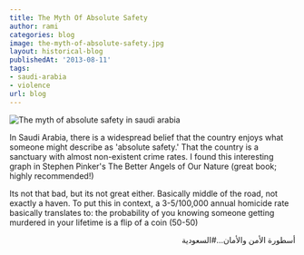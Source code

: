 ```yaml
---
title: The Myth Of Absolute Safety
author: rami
categories: blog
image: the-myth-of-absolute-safety.jpg
layout: historical-blog
publishedAt: '2013-08-11'
tags:
- saudi-arabia
- violence
url: blog
---
```


![The myth of absolute safety in saudi arabia](/assets/images/content/blog/the-myth-of-absolute-safety.jpg)

In Saudi Arabia, there is a widespread belief that the country enjoys what someone might describe as 'absolute safety.' That the country is a sanctuary with almost non-existent crime rates. I found this interesting graph in Stephen Pinker's The Better Angels of Our Nature (great book; highly recommended!)

Its not that bad, but its not great either. Basically middle of the road, not exactly a haven. To put this in context, a 3-5/100,000 annual homicide rate basically translates to: the probability of you knowing someone getting murdered in your lifetime is a flip of a coin (50-50)


<div dir="rtl">أسطورة الأمن والأمان…#السعودية</div>
